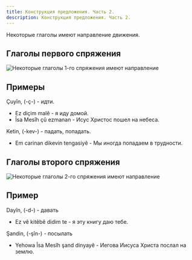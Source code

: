 ```yaml
---
title: Конструкция предложения. Часть 2.
description: Конструкция предложения. Часть 2.
---
```


Некоторые глаголы имеют направление движения.

## Глаголы первого спряжения

![Некоторые глаголы 1-го спряжения имеют направление](/img/chapter-3/illustration.png)

## Примеры

Çuyîn, (-ç-) - идти.

* Ez diçim malê - я иду домой.
* Îsa Mesîh çû ezmanan - Исус Христос пошел на небеса.

Ketin, (-kev-) - падать, попадать.

* Em carinan dikevin tengasiyê - Мы иногда попадаем в трудности.

## Глаголы второго спряжения

![Некоторые глаголы 2-го спряжения имеют направление](/img/chapter-3/illustration-2.png)

## Пример

Dayîn, (-d-) - давать

* Ez vê kitêbê didim te - я эту книгу даю тебе.

Şandin, (-şîn-) - посылать

* Yehowa Îsa Mesîh şand dinyayê - Иегова Иисуса Христа послал на землю.